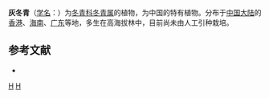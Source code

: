 {{Speciesbox 
| taxon = Ilex cinerea
| authority = Champ.
}}

'''灰冬青'''（[[学名|学名]]：{{lang|la|''Ilex cinerea''}}）为[[冬青科|冬青科]][[冬青属|冬青属]]的植物，为中国的特有植物。分布于[[中国大陆|中国大陆]]的[[香港|香港]]、[[海南|海南]]、[[广东|广东]]等地，多生在高海拔林中，目前尚未由人工引种栽培。

== 参考文献 ==
<div class="references-small">
* {{cite web| url =http://www.bioinfo.cn/db05/KmzwSpecies.php?action=view&id=14097| title =灰冬青| work =《中国高等植物数据库全库》| publisher =中国科学院微生物研究所| author =昆明植物研究所| accessdate =2009-02-24| deadurl =yes| archiveurl =https://web.archive.org/web/20160305050536/http://www.bioinfo.cn/db05/KmzwSpecies.php?action=view&id=14097| archivedate =2016-03-05}}
</div>
{{Taxonbar|from=Q15227903}}

[[Category:冬青属|H]]
[[Category:中國特有植物|H]]